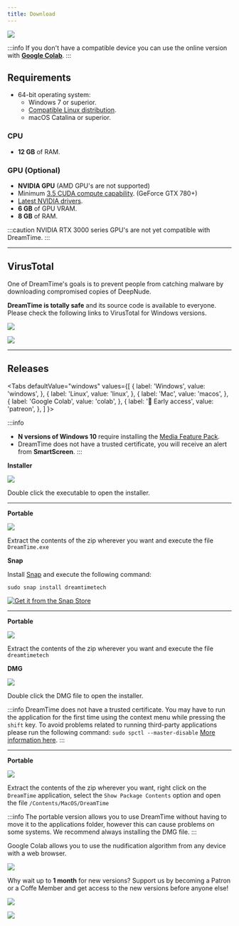 ```yaml
---
title: Download
---
```



![](/img/previews/screely-1595709108433.png)

:::info
If you don't have a compatible device you can use the online version with [**Google Colab**](/docs/guide/google-colab).
:::

## Requirements

- 64-bit operating system:
  - Windows 7 or superior.
  - [Compatible Linux distribution](https://snapcraft.io/docs/installing-snapd).
  - macOS Catalina or superior.

### CPU

- **12 GB** of RAM.

### GPU (Optional)

- **NVIDIA GPU** (AMD GPU's are not supported)
- Minimum [3.5 CUDA compute capability](https://developer.nvidia.com/cuda-gpus). (GeForce GTX 780+)
- [Latest NVIDIA drivers](https://www.nvidia.com/Download/index.aspx).
- **6 GB** of GPU VRAM.
- **8 GB** of RAM.

:::caution
NVIDIA RTX 3000 series GPU's are not yet compatible with DreamTime.
:::

---

## VirusTotal

One of DreamTime's goals is to prevent people from catching malware by downloading compromised copies of DeepNude.

**DreamTime is totally safe** and its source code is available to everyone. Please check the following links to VirusTotal for Windows versions.

[![](https://img.shields.io/badge/v1.5.5-installer-394EFF?logo=virustotal&logoColor=white&style=for-the-badge)](https://www.virustotal.com/gui/file/af8f2ef1d347060b2ee917256939bfc187d97a9b90fef7f0ae0d0a767a245410/detection)

[![](https://img.shields.io/badge/v1.5.5-portable-394EFF?logo=virustotal&logoColor=white&style=for-the-badge)](https://www.virustotal.com/gui/file/f4647261a703a6a735c8f94a671fa10155fe80449239a4270f4ff537a78da3d1/detection)

---

## Releases

<Tabs
  defaultValue="windows"
  values={[
    { label: 'Windows', value: 'windows', },
    { label: 'Linux', value: 'linux', },
    { label: 'Mac', value: 'macos', },
    { label: 'Google Colab', value: 'colab', },
    { label: '🌟 Early access', value: 'patreon', },
  ]
}>
<TabItem value="windows">

:::info
- **N versions of Windows 10** require installing the [Media Feature Pack](https://www.microsoft.com/en-us/software-download/mediafeaturepack).
- DreamTime does not have a trusted certificate, you will receive an alert from **SmartScreen**.
:::

**Installer**

[![](https://img.shields.io/badge/v1.5.9-download%20installer-0078D6?logo=windows&logoColor=white&style=for-the-badge)](https://downloads.dreamnet.tech/dreamtime/v1.5.9/windows)

Double click the executable to open the installer.

---

**Portable**

[![](https://img.shields.io/badge/v1.5.9-download%20zip-0078D6?logo=windows&logoColor=white&style=for-the-badge)](https://downloads.dreamnet.tech/dreamtime/v1.5.9/windows/portable)

Extract the contents of the zip wherever you want and execute the file `DreamTime.exe`

</TabItem>

<TabItem value="linux">

**Snap**

Install [Snap](https://snapcraft.io/docs/installing-snapd) and execute the following command:

`sudo snap install dreamtimetech`

[![Get it from the Snap Store](https://snapcraft.io/static/images/badges/en/snap-store-black.svg)](https://snapcraft.io/dreamtimetech)

---

**Portable**

[![](https://img.shields.io/badge/v1.5.9-download%20zip-E95420?logo=linux&logoColor=white&style=for-the-badge)](https://downloads.dreamnet.tech/dreamtime/v1.5.9/linux/portable)

Extract the contents of the zip wherever you want and execute the file `dreamtimetech`

</TabItem>

<TabItem value="macos">

**DMG**

[![](https://img.shields.io/badge/v1.5.9-download%20dmg-999999?logo=Apple&logoColor=white&style=for-the-badge)](https://downloads.dreamnet.tech/dreamtime/v1.5.9/macos)

Double click the DMG file to open the installer.

:::info DreamTime does not have a trusted certificate.
You may have to run the application for the first time using the context menu while pressing the `shift` key. To avoid problems related to running third-party applications please run the following command: `sudo spctl --master-disable` [More information here](https://www.imore.com/how-open-apps-anywhere-macos-catalina-and-mojave).
:::

---

**Portable**

[![](https://img.shields.io/badge/v1.5.9-download%20zip-999999?logo=Apple&logoColor=white&style=for-the-badge)](https://downloads.dreamnet.tech/dreamtime/v1.5.9/macos/portable)

Extract the contents of the zip wherever you want, right click on the `DreamTime` application, select the `Show Package Contents` option and open the file `/Contents/MacOS/DreamTime`

:::info
The portable version allows you to use DreamTime without having to move it to the applications folder, however this can cause problems on some systems. We recommend always installing the DMG file.
:::

</TabItem>

<TabItem value="colab">

Google Colab allows you to use the nudification algorithm from any device with a web browser.

[![](https://img.shields.io/badge/oogle-Colab-4285F4?logo=google&logoColor=white&style=for-the-badge)](/docs/guide/google-colab)

</TabItem>

<TabItem value="patreon">

Why wait up to **1 month** for new versions? Support us by becoming a Patron or a Coffe Member and get access to the new versions before anyone else!

[![](https://c5.patreon.com/external/logo/become_a_patron_button.png)](https://www.patreon.com/dreamnet)

[![](https://www.buymeacoffee.com/assets/img/guidelines/download-assets-sm-2.svg)](https://www.buymeacoffee.com/dreamnettech)

</TabItem>

</Tabs>

<ins data-revive-zoneid="3" data-revive-id="3fe087377ab3999f9bd455cef8976f0b"></ins>
